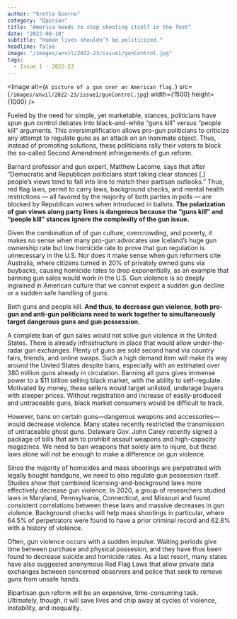```yaml
---
author: "Gretta Goorno"
category: "Opinion"
title: "America needs to stop shooting itself in the foot"
date: "2022-08-10"
subtitle: "Human lives shouldn’t be politicized."
headline: false
image: "/images/anvil/2022-23/issue1/gunControl.jpg"
tags:
  - Issue 1 - 2022-23
---
```


<Image
	alt={`A picture of a gun over an American flag.`}
	src={`/images/anvil/2022-23/issue1/gunControl.jpg`}
	width={1500}
	height={1000}
/>

Fueled by the need for simple, yet marketable, stances, politicians have spun gun control debates into black-and-white “guns kill” versus “people kill” arguments. This oversimplification allows pro-gun politicians to criticize any attempt to regulate guns as an attack on an inanimate object. Thus, instead of promoting solutions, these politicians rally their voters to block the so-called Second Amendment infringements of gun reform.

Barnard professor and gun expert, Matthew Lacome, says that after “Democratic and Republican politicians start taking clear stances [,] people’s views tend to fall into line to match their partisan outlooks.” Thus, red flag laws, permit to carry laws, background checks, and mental health restrictions — all favored by the majority of both parties in polls — are blocked by Republican voters when introduced in ballots. **The polarization of gun views along party lines is dangerous because the “guns kill” and “people kill” stances ignore the complexity of the gun issue.**

Given the combination of of gun culture, overcrowding, and poverty, it makes no sense when many pro-gun advocates use Iceland’s huge gun ownership rate but low homicide rate to prove that gun regulation is unnecessary in the U.S. Nor does it make sense when gun reformers cite Australia, where citizens turned in 20% of privately owned guns via buybacks, causing homicide rates to drop exponentially, as an example that banning gun sales would work in the U.S. Gun violence is so deeply ingrained in American culture that we cannot expect a sudden gun decline or a sudden safe handling of guns.

Both guns and people kill. **And thus, to decrease gun violence, both pro-gun and anti-gun politicians need to work together to simultaneously target dangerous guns and gun possession.**

A complete ban of gun sales would not solve gun violence in the United States. There is already infrastructure in place that would allow under-the-radar gun exchanges. Plenty of guns are sold second hand via country fairs, friends, and online swaps. Such a high demand item will make its way around the United States despite bans, especially with an estimated over 380 million guns already in circulation. Banning all guns gives immense power to a $11 billion selling black market, with the ability to self-regulate. Motivated by money, these sellers would target unlisted, underage buyers with steeper prices. Without registration and increase of easily-produced and untraceable guns, black market consumers would be difficult to track.

However, bans on certain guns—dangerous weapons and accessories—would decrease violence. Many states recently restricted the transmission of untraceable ghost guns. Delaware Gov. John Carey recently signed a package of bills that aim to prohibit assault weapons and high-capacity magazines. We need to ban weapons that solely aim to injure, but these laws alone will not be enough to make a difference on gun violence.

Since the majority of homicides and mass shootings are perpetrated with legally bought handguns, we need to also regulate gun possession itself. Studies show that combined licensing-and-background laws more effectively decrease gun violence. In 2020, a group of researchers studied laws in Maryland, Pennsylvania, Connecticut, and Missouri and found consistent correlations between these laws and massive decreases in gun violence. Background checks will help mass shootings in particular, where 64.5% of perpetrators were found to have a prior criminal record and 62.8% with a history of violence.

Often, gun violence occurs with a sudden impulse. Waiting periods give time between purchase and physical possesion, and they have thus been found to decrease suicide and homicide rates. As a last resort, many states have also suggested anonymous Red Flag Laws that allow private data exchanges between concerned observers and police that seek to remove guns from unsafe hands.

Bipartisan gun reform will be an expensive, time-consuming task. Ultimately, though, it will save lives and chip away at cycles of violence, instability, and inequality.
